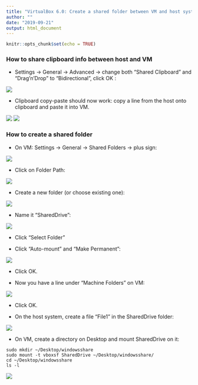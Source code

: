 ```yaml
---
title: "VirtualBox 6.0: Create a shared folder between VM and host system"
author: ""
date: "2019-09-21"
output: html_document
---
```


<link rel="stylesheet" href="styles.css" type="text/css">


```r
knitr::opts_chunk$set(echo = TRUE)
```

### How to share clipboard info between host and VM

- Settings -> General -> Advanced -> change both "Shared Clipboard" and "Drag'n'Drop" to "Bidirectional", click OK :

<img src="./assets/shared_folder_VM.png" style="max-width:80%;">

- Clipboard copy-paste should now work: copy a line from the host onto clipboard and paste it into VM.

<img src="./assets/VM-sharing-clipboard1.png" style="max-width:60%;">
<img src="./assets/VM-sharing-clipboard2.png" style="max-width:60%;">

### How to create a shared folder

- On VM: Settings -> General -> Shared Folders -> plus sign:

<img src="./assets/VM-sharng-folder1.png" style="max-width:60%;">

- Click on Folder Path:

<img src="./assets/VM-sharng-folder2.png" style="max-width:60%;">

- Create a new folder (or choose existing one):

<img src="./assets/VM-sharng-folder3.png" style="max-width:60%;">

- Name it "SharedDrive":

<img src="./assets/VM-sharng-folder4.png" style="max-width:60%;">

- Click "Select Folder"

- Click "Auto-mount" and "Make Permanent":

<img src="./assets/VM-sharng-folder5.png" style="max-width:60%;">

- Click OK.

- Now you have a line under "Machine Folders" on VM:

<img src="./assets/VM-sharng-folder6.png" style="max-width:60%;">

- Click OK.

- On the host system, create a file "File1" in the SharedDrive folder:

<img src="./assets/VM-sharng-folder7.png" style="max-width:60%;">

- On VM, create a directory on Desktop and mount SharedDrive on it:

```
sudo mkdir ~/Desktop/windowsshare
sudo mount -t vboxsf SharedDrive ~/Desktop/windowsshare/
cd ~/Desktop/windowsshare
ls -l
```

<img src="./assets/VM-sharng-folder8.png" style="max-width:80%;">


